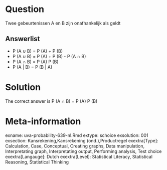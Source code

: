 Question
========

Twee gebeurtenissen A en B zijn onafhankelijk als geldt 

Answerlist
----------
* P (A &#8746; B) = P (A) + P (B)
* P (A &#8746; B) = P (A) + P (B) - P (A &#8745; B)
* P (A &#8745; B) = P (A)   P (B)
* P (A | B) = P (B | A)

Solution
========

The correct answer is  P (A &#8745; B) = P (A)   P (B) 

Meta-information
================
exname: uva-probability-639-nl.Rmd 
extype: schoice 
exsolution: 001 
exsection: Kansrekening,Kansrekening (ond.),Productregel 
exextra[Type]: Calculation, Case, Conceptual, Creating graphs, Data manipulation, Interpretating graph, Interpretating output, Performing analysis, Test choice 
exextra[Langauge]: Dutch 
exextra[Level]: Statistical Literacy, Statistical Reasoning, Statistical Thinking 
